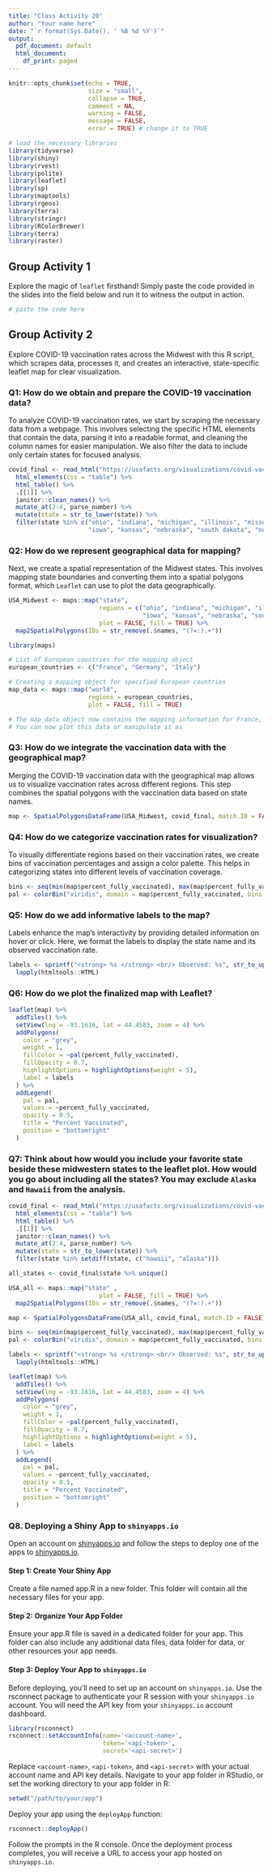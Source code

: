 ```yaml
---
title: "Class Activity 20"
author: "Your name here"
date: "`r format(Sys.Date(), ' %B %d %Y')`"
output:
  pdf_document: default
  html_document:
    df_print: paged
---
```


```r
knitr::opts_chunk$set(echo = TRUE, 
                      size = "small", 
                      collapse = TRUE, 
                      comment = NA, 
                      warning = FALSE, 
                      message = FALSE,
                      error = TRUE) # change it to TRUE

# load the necessary libraries
library(tidyverse)
library(shiny)
library(rvest)
library(polite)
library(leaflet)
library(sp)
library(maptools)
library(rgeos)
library(terra)
library(stringr)
library(RColorBrewer)
library(terra)
library(raster)
```


\vspace*{1in}


## Group Activity 1

Explore the magic of `leaflet` firsthand! Simply paste the code provided in the slides into the field below and run it to witness the output in action.


```r
# paste the code here


```


## Group Activity 2

Explore COVID-19 vaccination rates across the Midwest with this R script, which scrapes data, processes it, and creates an interactive, state-specific leaflet map for clear visualization.


### Q1: How do we obtain and prepare the COVID-19 vaccination data?

To analyze COVID-19 vaccination rates, we start by scraping the necessary data from a webpage. This involves selecting the specific HTML elements that contain the data, parsing it into a readable format, and cleaning the column names for easier manipulation. We also filter the data to include only certain states for focused analysis.


```r
covid_final <- read_html("https://usafacts.org/visualizations/covid-vaccine-tracker-states/state/minnesota") %>%
  html_elements(css = "table") %>% 
  html_table() %>% 
  .[[1]] %>%
  janitor::clean_names() %>%
  mutate_at(2:4, parse_number) %>% 
  mutate(state = str_to_lower(state)) %>%
  filter(state %in% c("ohio", "indiana", "michigan", "illinois", "missouri", "wisconsin", "minnesota", 
                      "iowa", "kansas", "nebraska", "south dakota", "north dakota"))

```

### Q2: How do we represent geographical data for mapping?

Next, we create a spatial representation of the Midwest states. This involves mapping state boundaries and converting them into a spatial polygons format, which `Leaflet` can use to plot the data geographically.


```r
USA_Midwest <- maps::map("state", 
                         regions = c("ohio", "indiana", "michigan", "illinois", "missouri", "wisconsin", "minnesota", 
                                     "iowa", "kansas", "nebraska", "south dakota", "north dakota"), 
                         plot = FALSE, fill = TRUE) %>%
  map2SpatialPolygons(IDs = str_remove(.$names, "(?=:).+"))
```



```r
library(maps)

# List of European countries for the mapping object
european_countries <- c("France", "Germany", "Italy")

# Creating a mapping object for specified European countries
map_data <- maps::map("world", 
                      regions = european_countries, 
                      plot = FALSE, fill = TRUE)

# The map_data object now contains the mapping information for France, Germany, and Italy
# You can now plot this data or manipulate it as

```




### Q3: How do we integrate the vaccination data with the geographical map?

Merging the COVID-19 vaccination data with the geographical map allows us to visualize vaccination rates across different regions. This step combines the spatial polygons with the vaccination data based on state names.

```r
map <- SpatialPolygonsDataFrame(USA_Midwest, covid_final, match.ID = FALSE)
```

### Q4: How do we categorize vaccination rates for visualization?

To visually differentiate regions based on their vaccination rates, we create bins of vaccination percentages and assign a color palette. This helps in categorizing states into different levels of vaccination coverage.

```r
bins <- seq(min(map$percent_fully_vaccinated), max(map$percent_fully_vaccinated), length.out = 6)
pal <- colorBin("viridis", domain = map$percent_fully_vaccinated, bins = bins)
```

### Q5: How do we add informative labels to the map?

Labels enhance the map's interactivity by providing detailed information on hover or click. Here, we format the labels to display the state name and its observed vaccination rate.

```r
labels <- sprintf("<strong> %s </strong> <br/> Observed: %s", str_to_upper(map$state), map$percent_fully_vaccinated) %>%
  lapply(htmltools::HTML)
```


### Q6: How do we plot the finalized map with Leaflet?

```r
leaflet(map) %>% 
  addTiles() %>% 
  setView(lng = -93.1616, lat = 44.4583, zoom = 4) %>%
  addPolygons(
    color = "grey", 
    weight = 1,
    fillColor = ~pal(percent_fully_vaccinated), 
    fillOpacity = 0.7,
    highlightOptions = highlightOptions(weight = 5),
    label = labels
  ) %>%
  addLegend(
    pal = pal, 
    values = ~percent_fully_vaccinated, 
    opacity = 0.5, 
    title = "Percent Vaccinated", 
    position = "bottomright"
  )
```


### Q7: Think about how would you include your favorite state beside these midwestern states to the leaflet plot. How would you go about including all the states? You may exclude `Alaska` and `Hawaii` from the analysis.

```r
covid_final <- read_html("https://usafacts.org/visualizations/covid-vaccine-tracker-states/state/minnesota") %>%
  html_elements(css = "table") %>% 
  html_table() %>% 
  .[[1]] %>%
  janitor::clean_names() %>%
  mutate_at(2:4, parse_number) %>% 
  mutate(state = str_to_lower(state)) %>% 
  filter(state %in% setdiff(state, c("hawaii", "alaska")))

all_states <- covid_final$state %>% unique()

USA_all <- maps::map("state" , 
                         plot = FALSE, fill = TRUE) %>%
  map2SpatialPolygons(IDs = str_remove(.$names, "(?=:).+"))

map <- SpatialPolygonsDataFrame(USA_all, covid_final, match.ID = FALSE)

bins <- seq(min(map$percent_fully_vaccinated), max(map$percent_fully_vaccinated), length.out = 6)
pal <- colorBin("viridis", domain = map$percent_fully_vaccinated, bins = bins)

labels <- sprintf("<strong> %s </strong> <br/> Observed: %s", str_to_upper(map$state), map$percent_fully_vaccinated) %>%
  lapply(htmltools::HTML)

leaflet(map) %>% 
  addTiles() %>% 
  setView(lng = -93.1616, lat = 44.4583, zoom = 4) %>%
  addPolygons(
    color = "grey", 
    weight = 1,
    fillColor = ~pal(percent_fully_vaccinated), 
    fillOpacity = 0.7,
    highlightOptions = highlightOptions(weight = 5),
    label = labels
  ) %>%
  addLegend(
    pal = pal, 
    values = ~percent_fully_vaccinated, 
    opacity = 0.5, 
    title = "Percent Vaccinated", 
    position = "bottomright"
  )

```



### Q8. Deploying a Shiny App to `shinyapps.io`


Open an account on [shinyapps.io](https://www.shinyapps.io/admin/#/dashboard) and follow the steps to deploy one of the apps to [shinyapps.io](https://www.shinyapps.io/admin/#/dashboard).

#### Step 1: Create Your Shiny App

Create a file named app.R in a new folder. This folder will contain all the necessary files for your app. 

#### Step 2: Organize Your App Folder

Ensure your app.R file is saved in a dedicated folder for your app. This folder can also include any additional data files, data folder for data, or other resources your app needs.

#### Step 3: Deploy Your App to `shinyapps.io`

Before deploying, you'll need to set up an account on `shinyapps.io`. Use the rsconnect package to authenticate your R session with your `shinyapps.io` account. You will need the API key from your `shinyapps.io` account dashboard.

```r
library(rsconnect)
rsconnect::setAccountInfo(name='<account-name>',
                          token='<api-token>',
                          secret='<api-secret>')
```

Replace `<account-name>`, `<api-token>`, and `<api-secret>` with your actual account name and API key details. Navigate to your app folder in RStudio, or set the working directory to your app folder in R: 

```r
setwd("/path/to/your/app")
```

Deploy your app using the `deployApp` function:

```r
rsconnect::deployApp()
```

Follow the prompts in the R console. Once the deployment process completes, you will receive a URL to access your app hosted on `shinyapps.io`.
